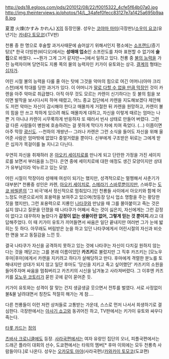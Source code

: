 http://pds18.egloos.com/pds/201012/08/22/f0015322_4cfe5f64b07a0.jpg
http://img.theinterviews.jp/photos/14/L_34afef0fecc83127e7a1425a695b9aa8.jpg

夏澄 火煉(かすみ かれん)
[[X(CLAMP)|X]]의 등장인물. 성우는 [[코야마 마미]](극장판)/[[소우미 요코]](유년기는 [[카네다 토모코]])(TV판)

천룡 중 한 명으로 후술할 과거사때문에 숨어살기 위해서인지 평소에는 [[소프랜드]](증기탕)[* 한국 더빙판(비디오)에서는 '''성매매 업소'''인 소프란도를 차마 표현할 수 없기에 '''술집'''으로 바꿨다. ~~뭔가 그게 그거 같지만~~]에서 일하고 있다. 천룡 중 [[파이로키네시스|불의 능력]]을 가진 능력자이며 당연히도 지룡 쪽의 물의 능력자인 키가이 유토와는 상극. [[결계]]의 형태는 [[십자가]].

어린 시절 불의 능력을 다룰 줄 아는 탓에 그것을 악마의 힘으로 여긴 어머니(아마 크리스천)에게 학대를 당한 과거가 있다. 이 어머니가 [[막장부모|말로 다할 수 없을 만큼 막장]]인 것이 카렌을 아주 악마로 취급했다. 아직 아무 것도 모르는 카렌이 신기하다는 듯 불의 힘을 보이면 발작을 보시다시피 하며 때렸고, 어느 종교 집단에서 카렌을 지도해보겠다 제안해도 저런 악마는 자신이 감시해야 한다고 매몰차게 거절한 뒤 카렌을 원망하고, 카렌이 불의 힘을 안 쓰고 착하게 있으려 해도 매몰차게 대하고, 자신을 이렇게 때르는 엄마는 나쁜 거 아니냐 카렌이 시무룩하게 반응하자 또 때러서 빈사 상태로 만들어 버렸다. 그런 걸 다른 사람들이 병원에 호송하려는 걸 못하게 막다가 차에 치여 죽었다. (…) 이쯤이면 아주 막장 [[광신도]]. --천하의 개쌍년-- 그러나 카렌은 그런 소식을 들어도 자신을 위해 울어준 사람은 엄마밖에 없었다 중얼거렸을 뿐이다. 신부에게 구조받은 뒤로는 그에게 받은 십자가 목걸이를 늘 지니고 다닌다.

우연히 자신을 취재하러 온 [[아오키 세이치로]]를 만나게 되고 단란한 가정을 가진 세이치로를 보면서 부러움을 느낀다. 은연 중에 세이치로에 대한 애정도 생긴 모양이지만 상대가 유부남이라 억누르고 있는 모양. 

어린 시절이 막장이라 성매매 여성이 되기는 했지만, 성격적으로는 멀쩡해서 사춘기가 대부분[* 천룡중 성인은 카렌, [[아오키 세이치로]], [[스메라기 스바루]]뿐이지만, 스바루는 [[도쿄 바빌론]]의 '그 비극'에서 정신적으로 멈춰있다.]인 천룡들 사이에서 아오키와 함께 어느정도 어른으로서의 포용력을 보여주고 있으며(첫등장 당시 업소 명함을 주는 황당한 짓을 했지만), 그런 포용력으로 지룡인 [[나타쿠]]와 만났을 때 그를 몰아붙이고 죽는 것은 싫지 않냐고 질문을 던졌을 때 나타쿠가 어째서 죽는 것이 싫은지, 자신에게는 그런 감정이 없다고 대꾸하자 놀랐다가 '''감정이 없는 생물이란 없어, 그렇게 믿는 것 뿐이지.'''라고 대답해주었다. 이 때 키가이 유토가 끼어들면서 싸움은 일단 끝내지만 여러번 그가 눈에 밟히는 듯 하다. 아무래도 버림받은 눈을 하고 있던 나타쿠에게서 어린시절의 자신과 비슷한 면을 보고 동질감을 느낀 듯.

결국 나타쿠가 자신을 공격하지 못하고 있는 것에 나타쿠는 자신이 다치길 원하지 않는다는 것을 깨닫고는 그를 본래 이름이었던 '''카즈키'''로 불렀지만 그 직후 카즈키는 [모노우 후마|후마]에게서 카렌을 지키려고 하다가 살해당하고 만다. 후마에게 격렬한 분노를 토해내지만 상대가 되지 않고 일단 후마도 '당신을 지키고 죽고 싶어했던' 카즈키의 소원을 들어주자며 싸움을 멈춰버리고 카즈키의 시신을 남겨놓고 사라져버렸다. 그 이후엔 카즈키를 [[모노우 코토리]]가 묻힌 곳에 같이 묻어준 듯.

키가이 유토와는 성격이 잘 맞는 건지 생글생글 웃으면서 전투를 벌였다. 서로 사정없이 불&물 날려대면서 칭찬도 적절히 해가는 게 참….


다른 천룡들이 이런 저런 상처들로 고통받는 가운데, 스스로 먼저 나서서 희생하기로 결심한다. 극장판에서는 [[아사기 쇼고]]와 동귀어진 하고, TV판에서는 키가이 유토와 싸우다 죽는다.

[[타롯 카드]]는 [[정의]]

[[츠바사 크로니클]]에도 등장. [[성전(CLAMP)|사라국]]편에서는 여자 유랑인 집단의 오너, 피플국편에서는 드래곤 플라이 대회의 선수, 도쿄편에서는 타워의 멤버[* 후마 이외에는 모두 천룡측 사람들이다.]로 나온다. 성우는 [[오카모토 마야]](사라국편)/[[카와카미 토모코]](도쿄편)
